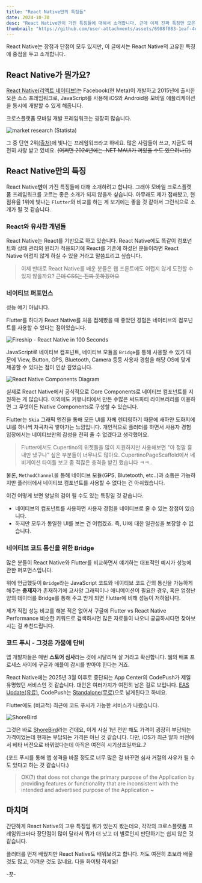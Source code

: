 ```yaml
---
title: "React Native만의 특징들"
date: 2024-10-30
desc: "React Native만이 가진 특징들에 대해서 소개합니다. 근데 이제 진짜 특징만 모은.."
thumbnail: "https://github.com/user-attachments/assets/6988f083-1eaf-4e91-9856-9dca32ed54e5"
---
```


<Callout type="info">
React Native는 장점과 단점이 모두 있지만, 이 글에서는 React Native의 고유한 특징에 중점을 두고 소개합니다.
</Callout>

## React Native가 뭔가요?

[React Native(리액트 네이티브)](https://reactnative.dev/)는 Facebook(현 Meta)이 개발하고 2015년에 출시한 오픈 소스 프레임워크로, JavaScript를 사용해 iOS와 Android용 모바일 애플리케이션을 동시에 개발할 수 있게 해줍니다.

크로스플랫폼 모바일 개발 프레임워크는 굉장히 많습니다.

![market research (Statista)](https://github.com/user-attachments/assets/3da738ef-7331-448f-b82d-f45865f80c57)

그 중 단연 2위[(출처)](https://www.statista.com/statistics/869224/worldwide-software-developer-working-hours/)에 빛나는 프레임워크라고 하네요. 많은 사람들이 쓰고, 지금도 여전히 사랑 받고 있네요. ~~(어쩌면 2024년에는 .NET MAUI가 껴있을 수도 있으려나요)~~

## React Native만의 특징

React Native**만**이 가진 특징들에 대해 소개하려고 합니다. 그래야 모바일 크로스플랫폼 프레임워크를 고르는 좋은 소개가 되지 않을까 싶습니다. 아무래도 제가 접해봤고, 현 점유율 1위에 빛나는 `Flutter`와 비교를 하는 게 보기에는 좋을 것 같아서 그런식으로 소개가 될 것 같습니다.

### React와 유사한 개념들

React Native는 React를 기반으로 하고 있습니다. React Native에도 똑같이 컴포넌트와 상태 관리의 원리가 적용되기에 React를 기존에 하셨던 분들이라면 React Native 어렵지 않게 하실 수 있을 거라고 말씀드리고 싶습니다.

> 이제 반대로 React Native를 배운 분들은 웹 프론트에도 어렵지 않게 도전할 수 있지 않을까요? ~~근데 CSS는 진짜 못하겠어요~~

### 네이티브 퍼포먼스

<Callout type="warn">
성능 얘기 아닙니다.
</Callout>

Flutter를 하다가 React Native를 처음 접해봤을 때 좋았던 경험은 네이티브의 컴포넌트를 사용할 수 있다는 점이었습니다.

![Fireship - React Native in 100 Seconds](https://github.com/user-attachments/assets/5b0450f0-e0ce-47d5-bd54-4c6997b41cb9)

JavaScript로 네이티브 컴포넌트, 네이티브 모듈을 `Bridge`를 통해 사용할 수 있기 때문에 View, Button, GPS, Bluetooth, Camera 등등 사용자 경험을 해당 OS에 맞게 제공할 수 있다는 점이 인상 깊었습니다.

![React Native Components Diagram](https://github.com/user-attachments/assets/0dfee170-86a0-41b8-b17a-2bc41106f8a6)

실제로 React Native에서 공식적으로 Core Components로 네이티브 컴포넌트를 지원하는 게 많습니다. 이외에도 커뮤니티에서 만든 수많은 써드파티 라이브러리를 이용하면 그 무엇이든 Native Components로 구성할 수 있습니다.

Flutter는 `Skia` 그래픽 엔진을 통해 모든 UI를 자체 렌더링하기 때문에 새하얀 도화지에 UI를 하나씩 차곡차곡 쌓아가는 느낌입니다. 개인적으로 플러터를 하면서 사용자 경험 입장에서는 네이티브만의 감성을 전혀 줄 수 없겠다고 생각했어요.

> Flutter에서도 Cupertino의 위젯들을 많이 지원하지만 사용해보면 "아 정말 흉내만 냈구나" 싶은 부분들이 너무나도 많아요. CupertinoPageScaffold에서 네비게이션 타이틀 보고 좀 적잖은 충격을 받긴 했습니다 ㅋㅋ..

물론, `MethodChannel`을 통해 네이티브 모듈(GPS, Blutetooth, etc..)과 소통은 가능하지만 플러터에서 네이티브 컴포넌트를 사용할 수 없다는 건 아쉬웠습니다.

이건 어떻게 보면 양날의 검이 될 수도 있는 특징일 것 같습니다.

- 네이티브의 컴포넌트를 사용하면 사용자 경험을 네이티브로 줄 수 있는 장점이 있습니다.
- 하지만 모두가 동일한 UI를 보는 건 어렵겠죠. 즉, UI에 대한 일관성을 보장할 수 없습니다.

### 네이티브 코드 통신을 위한 Bridge

많은 분들이 React Native와 Flutter를 비교하면서 얘기하는 대표적인 예시가 성능에 관한 퍼포먼스입니다.

위에 언급했듯이 `Bridge`라는 JavaScript 코드와 네이티브 코드 간의 통신을 가능하게 해주는 **중재자**가 존재하기에 고사양 그래픽이나 애니메이션이 필요한 경우, 혹은 엄청난 양의 데이터를 Bridge를 통해 주고 받게 되면 Flutter에 비해 성능이 저하됩니다.

제가 직접 성능 비교를 해본 적은 없어서 구글에 Flutter vs React Native Performance 비슷한 키워드로 검색하시면 많은 자료들이 나오니 궁금하시다면 찾아보시는 걸 추천드립니다.

### 코드 푸시 - 그것은 가뭄에 단비

앱 개발자들은 매번 **스토어 심사**라는 것에 시달리며 살 거라고 확신합니다. 웹의 배포 프로세스 사이에 구글과 애플이 감시를 받아야 한다는 거죠.

React Native에는 2025년 3월 이후로 중단되는 App Center의 CodePush가 제일 유명했던 서비스인 것 같습니다. 대안은 여러가지가 여전히 남은 걸로 보입니다. [EAS Update(유료)](https://docs.expo.dev/eas-update/introduction/), CodePush는 [Standalone(무료)](https://github.com/microsoft/code-push-server)으로 남게된다고 하네요.

Flutter에도 (비교적) 최근에 코드 푸시가 가능한 서비스가 나왔습니다.

![ShoreBird](https://github.com/user-attachments/assets/c674c388-91ab-4e87-b389-ddd7dc5096a4)

그것은 바로 [ShoreBird](https://shorebird.dev/)라는 건데요, 이게 사실 1년 전만 해도 가격이 굉장히 부담되는 가격이었는데 현재는 부담되는 가격은 아닌 것 같습니다. 다만, iOS가 최근 알파 버전에서 베타 버전으로 바뀌었다는데 아직은 여전히 시기상조일까요..?

(코드 푸시를 통해 앱 성격을 바꿀 정도로 너무 많은 걸 바꾸면 심사 거절의 사유가 될 수도 있다고 하는 것 같습니다.)

> OK(?) that does not change the primary purpose of the Application by providing features or functionality that are inconsistent with the intended and advertised purpose of the Application ~

## 마치며

간단하게 React Native의 고유 특징임 뭐가 있는지 봤는데요, 각각의 크로스플랫폼 프레임워크마다 장단점이 많이 달라서 뭐가 더 낫고 더 별로인지 판단하기는 쉽지 않은 것 같습니다.

플러터를 먼저 배웠지만 React Native도 배워보려고 합니다. 저도 여전히 초보라 배울 것도 많고, 어려운 것도 많네요. 다들 화이팅 하세요!

-끗-
